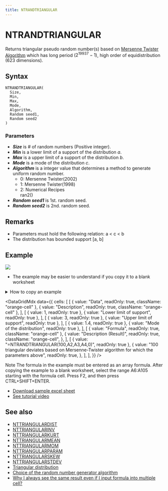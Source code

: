 ```yaml
---
title: NTRANDTRIANGULAR
---
```



# NTRANDTRIANGULAR

Returns triangular pseudo random number(s) based on [Mersenne Twister Algorithm](/docs/glossary#mersenne-twister-algorithm) which has long period ($2^{19937}-1$), high order of equidistribution (623 dimensions).

## Syntax

```excel
NTRANDTRIANGULAR(
  Size,
  Min,
  Max,
  Mode,
  Algorithm,
  Random seed1,
  Random seed2
)
```

### Parameters

- **_Size_** is # of random numbers (Positive integer).
- **_Min_** is a lower limit of a support of the distribution $a$.
- **_Max_** is a upper limit of a support of the distribution $b$.
- **_Mode_** is a mode of the distribution $c$.
- **_Algorithm_** is a integer value that determines a method to generate uniform random number.
  - 0: Mersenne Twister(2002)
  - 1: Mersenne Twister(1998)
  - 2: Numerical Recipes\
    ran2()
- **_Random seed1_** is 1st. random seed.
- **_Random seed2_** is 2nd. random seed.

## Remarks

- Parameters must hold the following relation: a < c < b
- The distribution has bounded support [a, b]

## Example

![](./../../../assets/functions/histogram/histogramTriangular.jpg)

- The example may be easier to understand if you copy it to a blank worksheet

<details>
  <summary>How to copy an example</summary>

1.  Create a blank workbook or worksheet.
2.  Select the example in the Help topic.

    **Note**  Do not select the row or column headers.

    ![Selecting an example from Help](./../../../assets/functions/HowToCopy.png)

    Selecting an example from Help

3.  Press CTRL+C.
4.  In the worksheet, select cell A1, and press CTRL+V.
5.  To switch between viewing the results and viewing the formulas that return the results, press CTRL+` (grave accent), or on the **Tools** menu, point to **Formula Auditing**, and then click **Formula Auditing Mode**.

</details>

<DataGridMdx
  data={{
    cells: [
      [
        { value: "Data", readOnly: true, className: "orange-cell" },
        { value: "Description", readOnly: true, className: "orange-cell" },
      ],
      [
        { value: 1, readOnly: true },
        { value: "Lower limit of support", readOnly: true },
      ],
      [
        { value: 3, readOnly: true },
        { value: "Upper limit of support", readOnly: true },
      ],
      [
        { value: 1.4, readOnly: true },
        { value: "Mode of the distribution", readOnly: true },
      ],
      [
        { value: "Formula", readOnly: true, className: "orange-cell" },
        {
          value: "Description (Result)",
          readOnly: true,
          className: "orange-cell",
        },
      ],
      [
        { value: "=NTRANDTRIANGULAR(100,A2,A3,A4,0)", readOnly: true },
        {
          value:
            "100 triangular deviates based on Mersenne-Twister algorithm for which the parameters above",
          readOnly: true,
        },
      ],
    ],
  }}
/>

Note The formula in the example must be entered as an array formula. After copying the example to a blank worksheet, select the range A6:A105 starting with the formula cell. Press F2, and then press CTRL+SHIFT+ENTER.

- [Download sample excel sheet](https://www.ntrand.com/files/NtRand1.zip)
- [See tutorial video](https://www.ntrand.com/files/SingleRandom_Demo.swf)

## See also

- [NTTRIANGULARDIST](../../02-distribution-functions/087-nttriangulardist.mdx)
- [NTTRIANGULARINV](../../02-distribution-functions/088-nttriangularinv.mdx)
- [NTTRIANGULARKURT](../../02-distribution-functions/089-nttriangularkurt.mdx)
- [NTTRIANGULARMEAN](../../02-distribution-functions/090-nttriangularmean.mdx)
- [NTTRIANGULARMOM](../../02-distribution-functions/091-nttriangularmom.mdx)
- [NTTRIANGULARPARAM](../../02-distribution-functions/092-nttriangularparam.mdx)
- [NTTRIANGULARSKEW](../../02-distribution-functions/093-nttriangularskew.mdx)
- [NTTRIANGULARSTDEV](../../02-distribution-functions/094-nttriangularstdev.mdx)
- [Triangular distribution](https://www.ntrand.com/triangular-distribution/)
- [Choice of the random number generator algorithm](/docs/glossary#choice-of-the-random-number-generator-algorithm)
- [Why I always see the same result even if I input formula into multiple cell?](https://www.ntrand.com/faq/#local_CtrlShiftEnter)
